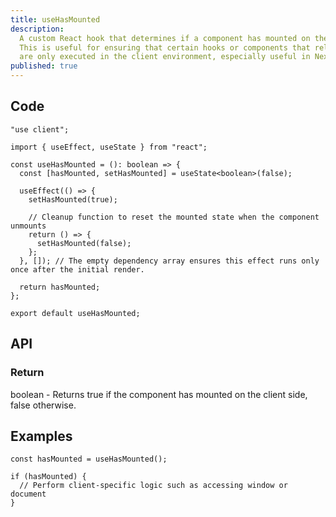 ```yaml
---
title: useHasMounted
description:
  A custom React hook that determines if a component has mounted on the client side.
  This is useful for ensuring that certain hooks or components that rely on window or document objects
  are only executed in the client environment, especially useful in Next.js or other SSR frameworks.
published: true
---
```


## Code

```tsx
"use client";

import { useEffect, useState } from "react";

const useHasMounted = (): boolean => {
  const [hasMounted, setHasMounted] = useState<boolean>(false);

  useEffect(() => {
    setHasMounted(true);

    // Cleanup function to reset the mounted state when the component unmounts
    return () => {
      setHasMounted(false);
    };
  }, []); // The empty dependency array ensures this effect runs only once after the initial render.

  return hasMounted;
};

export default useHasMounted;
```

## API

### Return

boolean - Returns true if the component has mounted on the client side, false otherwise.

## Examples

```tsx
const hasMounted = useHasMounted();

if (hasMounted) {
  // Perform client-specific logic such as accessing window or document
}
```
